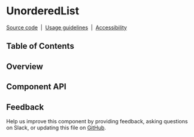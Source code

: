 
# UnorderedList

[Source code](https://github.com/carbon-design-system/carbon/tree/main/packages/react/src/components/UnorderedList)
&nbsp;|&nbsp;
[Usage guidelines](https://www.carbondesignsystem.com/components/list/usage)
&nbsp;|&nbsp;
[Accessibility](https://www.carbondesignsystem.com/components/list/accessibility)

## Table of Contents

## Overview

## Component API

<ArgsTable />

## Feedback

Help us improve this component by providing feedback, asking questions on Slack,
or updating this file on
[GitHub](https://github.com/carbon-design-system/carbon/edit/main/packages/react/src/components/UnorderedList/UnorderedList.mdx).
